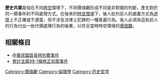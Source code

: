 {{unreferenced|time=2011-04-17T04:31:45+00:00}}
'''歷史共業'''是指在不同[[時空|時空]]環境下，不同價值觀形成不同是非對錯的判斷，產生對於同一類事件的不同處理方式。在後來的[[時空環境|時空環境]]下，後人批判前人的處置方式為[[道德|道德]]上不正確或不適當，但不涉及法律上犯罪的一種普遍行為。後人必須為這些前人的行為付出一些代價處理行為的後果，以符合當時時空環境的[[價值觀|價值觀]]。

==相關條目==
*[[中華民國首長特別費事件|中華民國首長特別費事件]]
*[[會計法第99-1條修正烏龍事件|會計法第99-1條修正烏龍事件]]

[[Category:價值觀|Category:價值觀]]
[[Category:倫理學|Category:倫理學]]
[[Category:历史哲学|Category:历史哲学]]